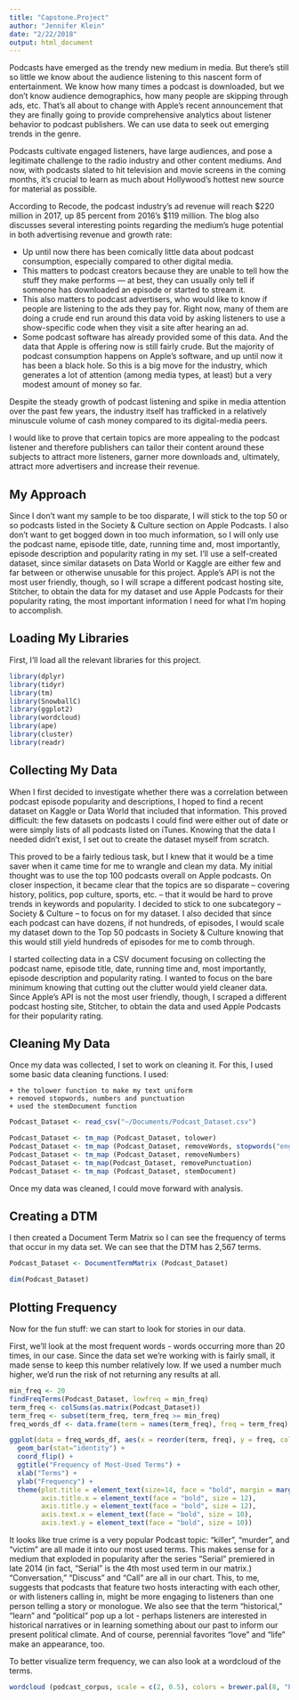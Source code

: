 ```yaml
---
title: "Capstone.Project"
author: "Jennifer Klein"
date: "2/22/2018"
output: html_document
---
```


Podcasts have emerged as the trendy new medium in media. But there’s still so little we know about the audience listening to this nascent form of entertainment. We know how many times a podcast is downloaded, but we don’t know audience demographics, how many people are skipping through ads, etc. That’s all about to change with Apple’s recent announcement that they are finally going to provide comprehensive analytics about listener behavior to podcast publishers. We can use data to seek out emerging trends in the genre.

Podcasts cultivate engaged listeners, have large audiences, and pose a legitimate challenge to the radio industry and other content mediums. And now, with podcasts slated to hit television and movie screens in the coming months, it’s crucial to learn as much about Hollywood’s hottest new source for material as possible. 

According to Recode, the podcast industry's ad revenue will reach $220 million in 2017, up 85 percent from 2016’s $119 million. The blog also discusses several interesting points regarding the medium’s huge potential in both advertising revenue and growth rate:

+ Up until now there has been comically little data about podcast consumption, especially compared to other digital media.
+ This matters to podcast creators because they are unable to tell how the stuff they make performs — at best, they can usually only tell if someone has downloaded an episode or started to stream it.
+ This also matters to podcast advertisers, who would like to know if people are listening to the ads they pay for. Right now, many of them are doing a crude end run around this data void by asking listeners to use a show-specific code when they visit a site after hearing an ad.
+ Some podcast software has already provided some of this data. And the data that Apple is offering now is still fairly crude. But the majority of podcast consumption happens on Apple’s software, and up until now it has been a black hole. So this is a big move for the industry, which generates a lot of attention (among media types, at least) but a very modest amount of money so far.
	
Despite the steady growth of podcast listening and spike in media attention over the past few years, the industry itself has trafficked in a relatively minuscule volume of cash money compared to its digital-media peers. 

I would like to prove that certain topics are more appealing to the podcast listener and therefore publishers can tailor their content around these subjects to attract more listeners, garner more downloads and, ultimately, attract more advertisers and increase their revenue.

## My Approach

Since I don't want my sample to be too disparate, I will stick to the top 50 or so podcasts listed in the Society & Culture section on Apple Podcasts. I also don't want to get bogged down in too much information, so I will only use the podcast name, episode title, date, running time and, most importantly, episode description and popularity rating in my set. I'll use a self-created dataset, since similar datasets on Data World or Kaggle are either few and far between or otherwise unusable for this project. Apple's API is not the most user friendly, though, so I will scrape a different podcast hosting site, Stitcher, to obtain the data for my dataset and use Apple Podcasts for their popularity rating, the most important information I need for what I'm hoping to accomplish.

## Loading My Libraries

First, I'll load all the relevant libraries for this project. 

```r
library(dplyr)
library(tidyr)
library(tm)
library(SnowballC)
library(ggplot2)
library(wordcloud)
library(ape)
library(cluster)
library(readr)
```

## Collecting My Data

When I first decided to investigate whether there was a correlation between podcast episode popularity and descriptions, I hoped to find a recent dataset on Kaggle or Data World that included that information. This proved difficult: the few datasets on podcasts I could find were either out of date or were simply lists of all podcasts listed on iTunes. Knowing that the data I needed didn't exist, I set out to create the dataset myself from scratch.

This proved to be a fairly tedious task, but I knew that it would be a time saver when it came time for me to wrangle and clean my data. My initial thought was to use the top 100 podcasts overall on Apple podcasts. On closer inspection, it became clear that the topics are so disparate -- covering history, politics, pop culture, sports, etc. -- that it would be hard to prove trends in keywords and popularity. I decided to stick to one subcategory -- Society & Culture -- to focus on for my dataset. I also decided that since each podcast can have dozens, if not hundreds, of episodes, I would scale my dataset down to the Top 50 podcasts in Society & Culture knowing that this would still yield hundreds of episodes for me to comb through.

I started collecting data in a CSV document focusing on collecting the podcast name, episode title, date, running time and, most importantly, episode description and popularity rating. I wanted to focus on the bare minimum knowing that cutting out the clutter would yield cleaner data. Since Apple's API is not the most user friendly, though, I scraped a different podcast hosting site, Stitcher, to obtain the data and used Apple Podcasts for their popularity rating.

## Cleaning My Data

Once my data was collected, I set to work on cleaning it. For this, I used some basic data cleaning functions. I used:

	+ the tolower function to make my text uniform
	+ removed stopwords, numbers and punctuation
	+ used the stemDocument function

```r
Podcast_Dataset <- read_csv("~/Documents/Podcast_Dataset.csv")

Podcast_Dataset <- tm_map (Podcast_Dataset, tolower)
Podcast_Dataset <- tm_map (Podcast_Dataset, removeWords, stopwords("english"))
Podcast_Dataset <- tm_map (Podcast_Dataset, removeNumbers)
Podcast_Dataset <- tm_map(Podcast_Dataset, removePunctuation)
Podcast_Dataset <- tm_map (Podcast_Dataset, stemDocument)
```

Once my data was cleaned, I could move forward with analysis.

## Creating a DTM

I then created a Document Term Matrix so I can see the frequency of terms that occur in my data set. We can see that the DTM has 2,567 terms.

```r
Podcast_Dataset <- DocumentTermMatrix (Podcast_Dataset)

dim(Podcast_Dataset)
```

## Plotting Frequency

Now for the fun stuff: we can start to look for stories in our data.

First, we'll look at the most frequent words - words occurring more than 20 times, in our case. Since the data set we're working with is fairly small, it made sense to keep this number relatively low. If we used a number much higher, we'd run the risk of not returning any results at all.

```r
min_freq <- 20
findFreqTerms(Podcast_Dataset, lowfreq = min_freq)
term_freq <- colSums(as.matrix(Podcast_Dataset))
term_freq <- subset(term_freq, term_freq >= min_freq)
freq_words_df <- data.frame(term = names(term_freq), freq = term_freq)

ggplot(data = freq_words_df, aes(x = reorder(term, freq), y = freq, colour = freq)) + 
  geom_bar(stat="identity") + 
  coord_flip() +
  ggtitle("Frequency of Most-Used Terms") +
  xlab("Terms") +
  ylab("Frequency") + 
  theme(plot.title = element_text(size=14, face = "bold", margin = margin(10, 0, 10, 0)), 
        axis.title.x = element_text(face = "bold", size = 12),
        axis.title.y = element_text(face = "bold", size = 12),
        axis.text.x = element_text(face = "bold", size = 10),
        axis.text.y = element_text(face = "bold", size = 10))
```
It looks like true crime is a very popular Podcast topic: "killer", "murder", and "victim" are all made it into our most used terms. This makes sense for a medium that exploded in popularity after the series "Serial" premiered in late 2014 (in fact, "Serial" is the 4th most used term in our matrix.) "Conversation," "Discuss" and "Call" are all in our chart. This, to me, suggests that podcasts that feature two hosts interacting with each other, or with listeners calling in, might be more engaging to listeners than one person telling a story or monologue. We also see that the term "historical," "learn" and "political" pop up a lot - perhaps listeners are interested in historical narratives or in learning something about our past to inform our present political climate. And of course, perennial favorites "love" and "life" make an appearance, too.

To better visualize term frequency, we can also look at a wordcloud of the terms.

```r
wordcloud (podcast_corpus, scale = c(2, 0.5), colors = brewer.pal(8, "Paired"),  random.color = TRUE, random.order = FALSE, max.words = 250)
```

